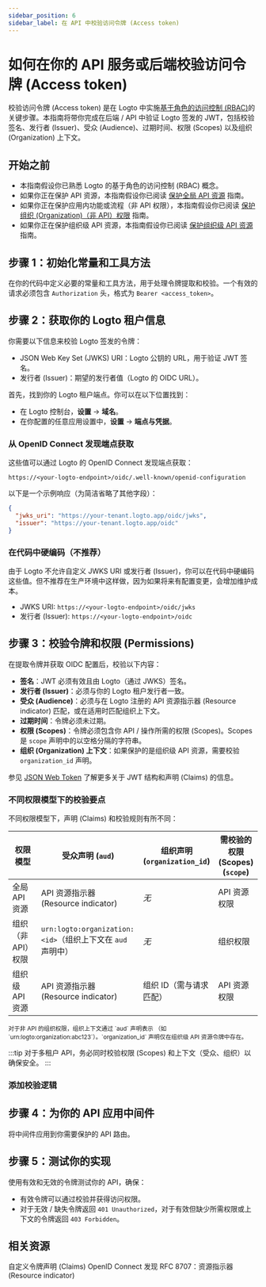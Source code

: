 ```yaml
---
sidebar_position: 6
sidebar_label: 在 API 中校验访问令牌 (Access token)
---
```




# 如何在你的 API 服务或后端校验访问令牌 (Access token)

校验访问令牌 (Access token) 是在 Logto 中实施[基于角色的访问控制 (RBAC)](/authorization/role-based-access-control)的关键步骤。本指南将带你完成在后端 / API 中验证 Logto 签发的 JWT，包括校验签名、发行者 (Issuer)、受众 (Audience)、过期时间、权限 (Scopes) 以及组织 (Organization) 上下文。

## 开始之前

- 本指南假设你已熟悉 Logto 的基于角色的访问控制 (RBAC) 概念。
- 如果你正在保护 API 资源，本指南假设你已阅读 [保护全局 API 资源](/authorization/global-api-resources) 指南。
- 如果你正在保护应用内功能或流程（非 API 权限），本指南假设你已阅读 [保护组织 (Organization)（非 API）权限](/authorization/organization-permissions) 指南。
- 如果你正在保护组织级 API 资源，本指南假设你已阅读 [保护组织级 API 资源](/authorization/organization-level-api-resources) 指南。

## 步骤 1：初始化常量和工具方法

在你的代码中定义必要的常量和工具方法，用于处理令牌提取和校验。一个有效的请求必须包含 `Authorization` 头，格式为 `Bearer <access_token>`。

<Tabs groupId="api-language">
  <TabItem value="node" label="Node.js">
    <NodeInit />
  </TabItem>
  <TabItem value="python" label="Python">
    <PythonInit />
  </TabItem>
  <TabItem value="go" label="Go">
    <GoInit />
  </TabItem>
  <TabItem value="java" label="Java">
    <JavaInit />
  </TabItem>
  <TabItem value="dotnet" label=".NET">
    <DotNetInit />
  </TabItem>
  <TabItem value="php" label="PHP">
    <PhpInit />
  </TabItem>
  <TabItem value="ruby" label="Ruby">
    <RubyInit />
  </TabItem>
  <TabItem value="rust" label="Rust">
    <RustInit />
  </TabItem>
</Tabs>

## 步骤 2：获取你的 Logto 租户信息

你需要以下信息来校验 Logto 签发的令牌：

- JSON Web Key Set (JWKS) URI：Logto 公钥的 URL，用于验证 JWT 签名。
- 发行者 (Issuer)：期望的发行者值（Logto 的 OIDC URL）。

首先，找到你的 Logto 租户端点。你可以在以下位置找到：

- 在 Logto 控制台，**设置** → **域名**。
- 在你配置的任意应用设置中，**设置** → **端点与凭据**。

### 从 OpenID Connect 发现端点获取

这些值可以通过 Logto 的 OpenID Connect 发现端点获取：

```
https://<your-logto-endpoint>/oidc/.well-known/openid-configuration
```

以下是一个示例响应（为简洁省略了其他字段）：

```json
{
  "jwks_uri": "https://your-tenant.logto.app/oidc/jwks",
  "issuer": "https://your-tenant.logto.app/oidc"
}
```

### 在代码中硬编码（不推荐）

由于 Logto 不允许自定义 JWKS URI 或发行者 (Issuer)，你可以在代码中硬编码这些值。但不推荐在生产环境中这样做，因为如果将来有配置变更，会增加维护成本。

- JWKS URI: `https://<your-logto-endpoint>/oidc/jwks`
- 发行者 (Issuer): `https://<your-logto-endpoint>/oidc`

## 步骤 3：校验令牌和权限 (Permissions)

在提取令牌并获取 OIDC 配置后，校验以下内容：

- **签名**：JWT 必须有效且由 Logto（通过 JWKS）签名。
- **发行者 (Issuer)**：必须与你的 Logto 租户发行者一致。
- **受众 (Audience)**：必须与在 Logto 注册的 API 资源指示器 (Resource indicator) 匹配，或在适用时匹配组织上下文。
- **过期时间**：令牌必须未过期。
- **权限 (Scopes)**：令牌必须包含你 API / 操作所需的权限 (Scopes)。Scopes 是 `scope` 声明中的以空格分隔的字符串。
- **组织 (Organization) 上下文**：如果保护的是组织级 API 资源，需要校验 `organization_id` 声明。

参见 [JSON Web Token](https://auth.wiki/jwt) 了解更多关于 JWT 结构和声明 (Claims) 的信息。

### 不同权限模型下的校验要点

不同权限模型下，声明 (Claims) 和校验规则有所不同：

| 权限模型           | 受众声明 (`aud`)                                           | 组织声明 (`organization_id`) | 需校验的权限 (Scopes) (`scope`) |
| ------------------ | ---------------------------------------------------------- | ---------------------------- | ------------------------------- |
| 全局 API 资源      | API 资源指示器 (Resource indicator)                        | _无_                         | API 资源权限                    |
| 组织（非 API）权限 | `urn:logto:organization:<id>`（组织上下文在 `aud` 声明中） | _无_                         | 组织权限                        |
| 组织级 API 资源    | API 资源指示器 (Resource indicator)                        | 组织 ID（需与请求匹配）      | API 资源权限                    |

<small>
  对于非 API 的组织权限，组织上下文通过 `aud` 声明表示 （如
  `urn:logto:organization:abc123`）。`organization_id` 声明仅在组织级 API 资源令牌中存在。
</small>

:::tip
对于多租户 API，务必同时校验权限 (Scopes) 和上下文（受众、组织）以确保安全。
:::

### 添加校验逻辑

<Tabs groupId="api-language">
  <TabItem value="node" label="Node.js">
    <NodeAddValidationLogic />
  </TabItem>
  <TabItem value="python" label="Python">
    <PythonAddValidationLogic />
  </TabItem>
  <TabItem value="go" label="Go">
    <GoAddValidationLogic />
  </TabItem>
  <TabItem value="java" label="Java">
    <JavaAddValidationLogic />
  </TabItem>
  <TabItem value="dotnet" label=".NET">
    <DotNetAddValidationLogic />
  </TabItem>
  <TabItem value="php" label="PHP">
    <PhpAddValidationLogic />
  </TabItem>
  <TabItem value="ruby" label="Ruby">
    <RubyAddValidationLogic />
  </TabItem>
  <TabItem value="rust" label="Rust">
    <RustAddValidationLogic />
  </TabItem>
</Tabs>

## 步骤 4：为你的 API 应用中间件

将中间件应用到你需要保护的 API 路由。

<Tabs groupId="api-language">
  <TabItem value="node" label="Node.js">
    <NodeApplyMiddleware />
  </TabItem>
  <TabItem value="python" label="Python">
    <PythonApplyMiddleware />
  </TabItem>
  <TabItem value="go" label="Go">
    <GoApplyMiddleware />
  </TabItem>
  <TabItem value="java" label="Java">
    <JavaApplyMiddleware />
  </TabItem>
  <TabItem value="dotnet" label=".NET">
    <DotNetApplyMiddleware />
  </TabItem>
  <TabItem value="php" label="PHP">
    <PhpApplyMiddleware />
  </TabItem>
  <TabItem value="ruby" label="Ruby">
    <RubyApplyMiddleware />
  </TabItem>
  <TabItem value="rust" label="Rust">
    <RustApplyMiddleware />
  </TabItem>
</Tabs>

## 步骤 5：测试你的实现

使用有效和无效的令牌测试你的 API，确保：

- 有效令牌可以通过校验并获得访问权限。
- 对于无效 / 缺失令牌返回 `401 Unauthorized`，对于有效但缺少所需权限或上下文的令牌返回 `403 Forbidden`。

## 相关资源

<Url href="/developers/custom-token-claims">自定义令牌声明 (Claims)</Url>
<Url href="https://openid.net/specs/openid-connect-discovery-1_0.html">OpenID Connect 发现</Url>
<Url href="https://www.rfc-editor.org/rfc/rfc8707.html">
  RFC 8707：资源指示器 (Resource indicator)
</Url>
